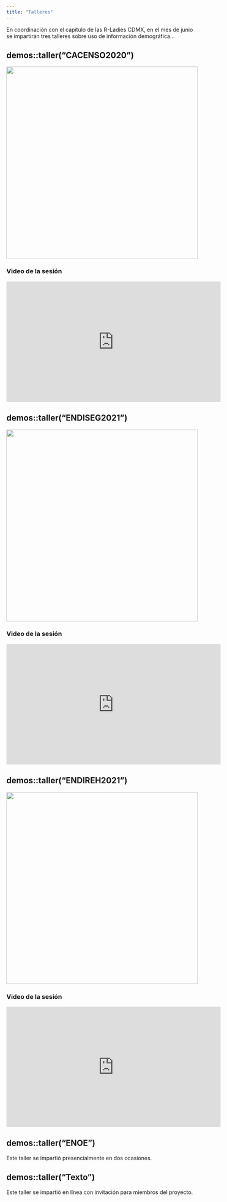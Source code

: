 ```yaml
---
title: "Talleres"
---
```


En coordinación con el capítulo de las R-Ladies CDMX, en el mes de junio se impartirán tres talleres sobre uso de información demográfica...

## demos::taller("CACENSO2020")

![](ima/2.png){fig-align="center" width="500"}

### Video de la sesión

<iframe src="https://www.facebook.com/plugins/video.php?height=314&amp;href=https%3A%2F%2Fwww.facebook.com%2Frladiescdmx%2Fvideos%2F776827570764633%2F&amp;show_text=false&amp;width=560&amp;t=0" width="560" height="314" style="border:none;overflow:hidden" scrolling="no" frameborder="0" allowfullscreen="true" allow="autoplay; clipboard-write; encrypted-media; picture-in-picture; web-share" allowFullScreen="true">

</iframe>

</iframe>

## demos::taller("ENDISEG2021")

![](ima/1.png){fig-align="center" width="500"}

### Video de la sesión

<iframe src="https://www.facebook.com/plugins/video.php?height=314&amp;href=https%3A%2F%2Fwww.facebook.com%2Frladiescdmx%2Fvideos%2F909693547386028%2F&amp;show_text=false&amp;width=560&amp;t=0" width="560" height="314" style="border:none;overflow:hidden" scrolling="no" frameborder="0" allowfullscreen="true" allow="autoplay; clipboard-write; encrypted-media; picture-in-picture; web-share" allowFullScreen="true">

</iframe>

</iframe>

## demos::taller("ENDIREH2021")

![](ima/3.png){fig-align="center" width="500"}

### Video de la sesión

<iframe src="https://www.facebook.com/plugins/video.php?height=314&amp;href=https%3A%2F%2Fwww.facebook.com%2Frladiescdmx%2Fvideos%2F1208513707212550%2F&amp;show_text=false&amp;width=560&amp;t=0" width="560" height="314" style="border:none;overflow:hidden" scrolling="no" frameborder="0" allowfullscreen="true" allow="autoplay; clipboard-write; encrypted-media; picture-in-picture; web-share" allowFullScreen="true">

</iframe>

</iframe>

## demos::taller("ENOE")

Este taller se impartió presencialmente en dos ocasiones. 


## demos::taller("Texto")

Este taller se impartió en línea con invitación para miembros del proyecto.



